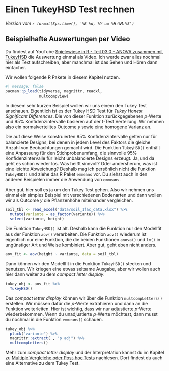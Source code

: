 # Einen TukeyHSD Test rechnen {#sec-tukeyHSD}

*Version vom `r format(Sys.time(), '%B %d, %Y um %H:%M:%S')`*

::: callout-tip
## Beispielhafte Auswertungen per Video

Du findest auf YouTube [Spielewiese in R - Teil 03.0 - ANOVA zusammen mit TukeyHSD](https://youtu.be/3X38OlrDyQo) die Auswertung einmal als Video. Ich werde zwar alles nochmal hier als Text aufschreiben, aber manchmal ist das Sehen und Hören dann einfacher.
:::

Wir wollen folgende R Pakete in diesem Kapitel nutzen.

```r
#| message: false
pacman::p_load(tidyverse, magrittr, readxl, 
               multcompView)
```

In diesem sehr kurzen Beispiel wollen wir uns einem den Tukey Test anschauen. Eigentlich ist es der Tukey HSD Test für *Tukey Honest Significant Differences*. Die von dieser Funktion zurückgegebenen $p$-Werte und 95% Konfidenzintervalle basieren auf der t-Test Verteilung. Wir nehmen also ein normalverteiltes Outcome $y$ sowie eine homogene Varianz an.

Die auf diese Weise konstruierten 95% Konfidenzintervalle gelten nur für balancierte Designs, bei denen in jedem Level des Faktors die gleiche Anzahl von Beobachtungen gemacht wird. Die Funktion `TukeyHSD()` enthält eine Anpassung für den Stichprobenumfang, die sinnvolle 95% Konfidenzintervalle für leicht unbalancierte Designs erzeugt. Ja, und da geht es schon wieder los. Was heißt sinnvoll? Oder andersherum, was ist eine leichte Abweichung? Deshalb mag ich persönlich nicht die Funktion `TukeyHSD()` und ziehe das R Paket `emmeans` vor. Du siehst auch in den anderen Beispielen immer die Anwendung von `emmeans`.

Aber gut, hier soll es ja um den Tukey Test gehen. Also wir nehmen uns einmal ein simples Beispiel mit verschiedenen Bodenarten und dann wollen wir als Outcome $y$ die Pflanzenhöhe miteinander vergleichen.

```r
soil_tbl <- read_excel("data/soil_1fac_data.xlsx") %>% 
  mutate(variante = as_factor(variante)) %>% 
  select(variante, height)
```

Die Funktion `TukeyHSD()` ist alt. Deshalb kann die Funktion nur den Modellfit aus der Funktion `aov()` verarbeiten. Die Funktion `aov()` wiederum ist eigentlich nur eine Funktion, die die beiden Funktionen `anova()` und `lm()` in ungünstiger Art und Weise kombiniert. Aber gut, geht eben nicht anders.

```r
aov_fit <- aov(height ~ variante, data = soil_tbl)
```

Dann können wir den Modellfit in die Funktion `TukeyHSD()` stecken und benutzen. Wir kriegen eine etwas seltsame Ausgabe, aber wir wollen auch hier dann weiter zu dem *compact letter display*.

```r
tukey_obj <- aov_fit %>% 
  TukeyHSD()
```

Das *compact letter display* können wir über die Funktion `multcompLetters()` erstellen. Wir müssen dafür die $p$-Werte extrahieren und dann an die Funktion weiterleiten. Hier ist wichtig, dass wir nur adjustierte $p$-Werte wiederbekommen. Wenn du unadjustierte $p$-Werte möchtest, dann musst du nochmal in die Funktion `emmeans()` schauen.

```r
tukey_obj %>% 
  pluck("variante") %>% 
  magrittr::extract( , "p adj") %>% 
  multcompLetters()
```

Mehr zum *compact letter display* und der Interpretation kannst du im Kapitel zu [Multiple Vergleiche oder Post-hoc Tests](#sec-posthoc) nachlesen. Dort findest du auch eine Alternative zu dem Tukey Test.
